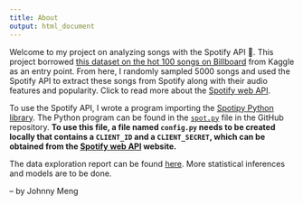 ```yaml
---
title: About
output: html_document
---
```


Welcome to my project on analyzing songs with the Spotify API 🎵. This project borrowed [this dataset on the hot 100 songs on Billboard](https://www.kaggle.com/datasets/dhruvildave/billboard-the-hot-100-songs) from Kaggle as an entry point. From here, I randomly sampled 5000 songs and used the Spotify API to extract these songs from Spotify along with their audio features and popularity. Click to read more about the [Spotify web API](https://developer.spotify.com/documentation/web-api).

To use the Spotify API, I wrote a program importing the [Spotipy Python library](https://spotipy.readthedocs.io/en/2.22.1/?highlight=start#). The Python program can be found in the [`spot.py`](https://github.com/BullDF/billboard-songs-analysis-with-spotify/blob/main/data/spot.py) file in the GitHub repository. **To use this file, a file named `config.py` needs to be created locally that contains a `CLIENT_ID` and a `CLIENT_SECRET`, which can be obtained from the [Spotify web API](https://developer.spotify.com/documentation/web-api) website.**

The data exploration report can be found [here](https://github.com/BullDF/billboard-songs-analysis-with-spotify/blob/main/EDA/report.pdf). More statistical inferences and models are to be done.

-- by Johnny Meng